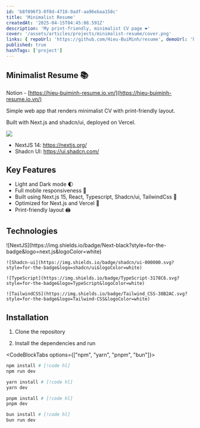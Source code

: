 ```yaml
---
id: 'b8f096f3-0f0d-4718-9adf-aa96ebaa158c'
title: 'Minimalist Resume'
createdAt: '2025-04-15T04:45:08.591Z'
description: 'My print-friendly, minimalist CV page ❤️'
cover: '/assets/articles/projects/minimalist-resume/cover.png'
links: { repoUrl: 'https://github.com/Hieu-BuiMinh/resume', demoUrl: 'https://hieu-buiminh-resume.io.vn/' }
published: true
hashTags: ['project']
---
```


## Minimalist Resume 📚

Notion - [https://hieu-buiminh-resume.io.vn/](https://hieu-buiminh-resume.io.vn/)

Simple web app that renders minimalist CV with print-friendly layout.

Built with Next.js and shadcn/ui, deployed on Vercel.

<Image className="h-[410px] max-w-full m-auto" src="/assets/articles/projects/minimalist-resume/cover-01.png" />

- NextJS 14: https://nextjs.org/
- Shadcn UI: https://ui.shadcn.com/

## Key Features

- Light and Dark mode 🌓
- Full mobile responsiveness 📱
- Built using Next.js 15, React, Typescript, Shadcn/ui, TailwindCss 💄
- Optimized for Next.js and Vercel 🚀
- Print-friendly layout 🖨️

## Technologies

<div className="not-prose flex gap-2 flex-wrap">
	![NextJS](https://img.shields.io/badge/Next-black?style=for-the-badge&logo=next.js&logoColor=white)

    ![Shadcn-ui](https://img.shields.io/badge/shadcn/ui-000000.svg?style=for-the-badge&logo=shadcn/ui&logoColor=white)

    ![TypeScript](https://img.shields.io/badge/TypeScript-3178C6.svg?style=for-the-badge&logo=TypeScript&logoColor=white)

    ![TailwindCSS](https://img.shields.io/badge/Tailwind_CSS-38B2AC.svg?style=for-the-badge&logo=Tailwind-CSS&logoColor=white)

</div>

## Installation

1. Clone the repository

2. Install the dependencies and run

<CodeBlockTabs options={["npm", "yarn", "pnpm", "bun"]}>

```bash
npm install # [!code hl]
npm run dev
```

```bash
yarn install # [!code hl]
yarn dev
```

```bash
pnpm install # [!code hl]
pnpm dev
```

```bash
bun install # [!code hl]
bun run dev
```

</CodeBlockTabs>
